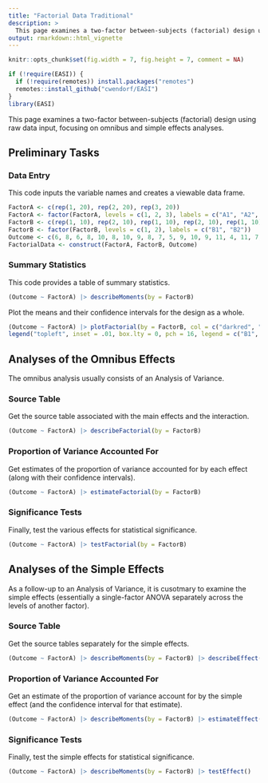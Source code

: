 ```yaml
---
title: "Factorial Data Traditional"
description: >
  This page examines a two-factor between-subjects (factorial) design using raw data input, focusing on omnibus and simple effects analyses.
output: rmarkdown::html_vignette
---
```


```r
knitr::opts_chunk$set(fig.width = 7, fig.height = 7, comment = NA)
```

```r
if (!require(EASI)) {
  if (!require(remotes)) install.packages("remotes")
  remotes::install_github("cwendorf/EASI")
}
library(EASI)
```

This page examines a two-factor between-subjects (factorial) design using raw data input, focusing on omnibus and simple effects analyses.

## Preliminary Tasks

### Data Entry

This code inputs the variable names and creates a viewable data frame.
```r
FactorA <- c(rep(1, 20), rep(2, 20), rep(3, 20))
FactorA <- factor(FactorA, levels = c(1, 2, 3), labels = c("A1", "A2", "A3"))
FactorB <- c(rep(1, 10), rep(2, 10), rep(1, 10), rep(2, 10), rep(1, 10), rep(2, 10))
FactorB <- factor(FactorB, levels = c(1, 2), labels = c("B1", "B2"))
Outcome <- c(6, 8, 6, 8, 10, 8, 10, 9, 8, 7, 5, 9, 10, 9, 11, 4, 11, 7, 6, 8, 7, 13, 11, 10, 13, 8, 11, 14, 12, 11, 7, 8, 7, 11, 10, 7, 8, 4, 8, 10, 9, 16, 11, 12, 15, 13, 9, 14, 11, 10, 8, 6, 8, 11, 5, 7, 9, 3, 6, 7)
FactorialData <- construct(FactorA, FactorB, Outcome)
```

### Summary Statistics

This code provides a table of summary statistics.
```r
(Outcome ~ FactorA) |> describeMoments(by = FactorB)
```

Plot the means and their confidence intervals for the design as a whole.
```r
(Outcome ~ FactorA) |> plotFactorial(by = FactorB, col = c("darkred", "darkblue"))
legend("topleft", inset = .01, box.lty = 0, pch = 16, legend = c("B1", "B2"), col = c("darkred", "darkblue"))
```

## Analyses of the Omnibus Effects

The omnibus analysis usually consists of an Analysis of Variance.

### Source Table

Get the source table associated with the main effects and the interaction.
```r
(Outcome ~ FactorA) |> describeFactorial(by = FactorB)
```

### Proportion of Variance Accounted For

Get estimates of the proportion of variance accounted for by each effect (along with their confidence intervals).
```r
(Outcome ~ FactorA) |> estimateFactorial(by = FactorB)
```

### Significance Tests

Finally, test the various effects for statistical significance.
```r
(Outcome ~ FactorA) |> testFactorial(by = FactorB)
```

## Analyses of the Simple Effects

As a follow-up to an Analysis of Variance, it is cusotmary to examine the simple effects (essentially a single-factor ANOVA separately across the levels of another factor).

### Source Table

Get the source tables separately for the simple effects.
```r
(Outcome ~ FactorA) |> describeMoments(by = FactorB) |> describeEffect()
```

### Proportion of Variance Accounted For

Get an estimate of the proportion of variance account for by the simple effect (and the confidence interval for that estimate).
```r
(Outcome ~ FactorA) |> describeMoments(by = FactorB) |> estimateEffect()
```

### Significance Tests

Finally, test the simple effects for statistical significance.
```r
(Outcome ~ FactorA) |> describeMoments(by = FactorB) |> testEffect()
```
